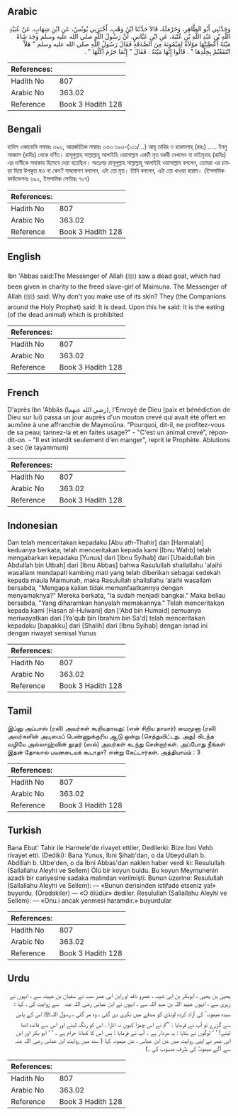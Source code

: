 ## Arabic


<div dir="rtl" lang="ar" style={{fontSize:'larger',backgroundColor:'#f8f9fa',padding:20}}>
وَحَدَّثَنِي أَبُو الطَّاهِرِ، وَحَرْمَلَةُ، قَالاَ حَدَّثَنَا ابْنُ وَهْبٍ، أَخْبَرَنِي يُونُسُ، عَنِ ابْنِ شِهَابٍ، عَنْ عُبَيْدِ اللَّهِ بْنِ عَبْدِ اللَّهِ بْنِ عُتْبَةَ، عَنِ ابْنِ عَبَّاسٍ، أَنَّ رَسُولَ اللَّهِ صلى الله عليه وسلم وَجَدَ شَاةً مَيْتَةً أُعْطِيَتْهَا مَوْلاَةٌ لِمَيْمُونَةَ مِنَ الصَّدَقَةِ فَقَالَ رَسُولُ اللَّهِ صلى الله عليه وسلم ‏"‏ هَلاَّ انْتَفَعْتُمْ بِجِلْدِهَا ‏"‏ ‏.‏ قَالُوا إِنَّهَا مَيْتَةٌ ‏.‏ فَقَالَ ‏"‏ إِنَّمَا حَرُمَ أَكْلُهَا ‏"‏ ‏.‏
</div>
<div style={{backgroundColor:'#f8f9fa',padding:20, marginBottom: 10}}><table> <thead> <tr> <th>References:</th> <th></th> </tr> </thead> <tbody><tr><td>Hadith No</td><td>807</td></tr><tr><td>Arabic No</td><td>363.02</td></tr><tr><td>Reference</td><td>Book 3 Hadith 128</td></tr></tbody></table></div>

## Bengali


<div dir="ltr" lang="bn" style={{fontSize:'larger',backgroundColor:'#f8f9fa',padding:20}}>
হাদিস একাডেমি নাম্বারঃ ৬৯৩, আন্তর্জাতিক নাম্বারঃ ৩৬৩ ৬৯৩-(১০১/...) আবূ তাহির ও হারমালাহ্ (রহঃ) ..... ইবনু আব্বাস (রাযিঃ) থেকে বর্ণিত। রাসূলুল্লাহ সাল্লাল্লাহু আলাইহি ওয়াসাল্লাম একটি মৃত বকরী দেখলেন যা মাইমূনাহ (রাযিঃ) এর দাসীকে সদাকাহ হিসেবে দেয়া হয়েছিল। অতঃপর রাসূলুল্লাহ সাল্লাল্লাহু আলাইহি ওয়াসাল্লাম বললেন, তোমরা এর চামড়া দিয়ে উপকৃত হও না কেন? সাহাবাগণ বললেন, এটা তো মৃত। তিনি বললেন, এটা তো খাওয়া হারাম। (ইসলামিক ফাউন্ডেশনঃ ৬৯২, ইসলামিক সেন্টারঃ ৭০৭)
</div>
<div style={{backgroundColor:'#f8f9fa',padding:20, marginBottom: 10}}><table> <thead> <tr> <th>References:</th> <th></th> </tr> </thead> <tbody><tr><td>Hadith No</td><td>807</td></tr><tr><td>Arabic No</td><td>363.02</td></tr><tr><td>Reference</td><td>Book 3 Hadith 128</td></tr></tbody></table></div>

## English


<div dir="ltr" lang="en" style={{fontSize:'larger',backgroundColor:'#f8f9fa',padding:20}}>
Ibn 'Abbas said:The Messenger of Allah (ﷺ) saw a dead goat, which had been given in charity to the freed slave-girl of Maimuna. The Messenger of Allah (ﷺ) said: Why don't you make use of its skin? They (the Companions around the Holy Prophet) said: It is dead. Upon this he said: It is the eating (of the dead animal) which is prohibited
</div>
<div style={{backgroundColor:'#f8f9fa',padding:20, marginBottom: 10}}><table> <thead> <tr> <th>References:</th> <th></th> </tr> </thead> <tbody><tr><td>Hadith No</td><td>807</td></tr><tr><td>Arabic No</td><td>363.02</td></tr><tr><td>Reference</td><td>Book 3 Hadith 128</td></tr></tbody></table></div>

## French


<div dir="ltr" lang="fr" style={{fontSize:'larger',backgroundColor:'#f8f9fa',padding:20}}>
D'après Ibn 'Abbâs (رضي الله عنهما), l'Envoyé de Dieu (paix et bénédiction de Dieu sur lui) passa un jour auprès d'un mouton crevé qui avait été offert en aumône à une affranchie de Maymoûna. "Pourquoi, dit-il, ne profitez-vous de sa peau; tannez-la et en faites usage?" - "C'est un animal crevé", répondit-on. - "Il est interdit seulement d'en manger", reprit le Prophète. Ablutions à sec (le tayammum)
</div>
<div style={{backgroundColor:'#f8f9fa',padding:20, marginBottom: 10}}><table> <thead> <tr> <th>References:</th> <th></th> </tr> </thead> <tbody><tr><td>Hadith No</td><td>807</td></tr><tr><td>Arabic No</td><td>363.02</td></tr><tr><td>Reference</td><td>Book 3 Hadith 128</td></tr></tbody></table></div>

## Indonesian


<div dir="ltr" lang="id" style={{fontSize:'larger',backgroundColor:'#f8f9fa',padding:20}}>
Dan telah menceritakan kepadaku [Abu ath-Thahir] dan [Harmalah] keduanya berkata, telah menceritakan kepada kami [Ibnu Wahb] telah mengabarkan kepadaku [Yunus] dari [Ibnu Syihab] dari [Ubaidullah bin Abdullah bin Utbah] dari [Ibnu Abbas] bahwa Rasulullah shallallahu 'alaihi wasallam mendapati kambing mati yang telah diberikan sebagai sedekah kepada maula Maimunah, maka Rasulullah shallallahu 'alaihi wasallam bersabda, "Mengapa kalian tidak memanfaatkannya dengan menyamaknya?" Mereka berkata, "Ia sudah menjadi bangkai." Maka beliau bersabda, "Yang diharamkan hanyalah memakannya." Telah menceritakan kepada kami [Hasan al-Hulwani] dan ['Abd bin Humaid] semuanya meriwayatkan dari [Ya'qub bin Ibrahim bin Sa'd] telah menceritakan kepadaku [bapakku] dari [Shalih] dari [Ibnu Syihab] dengan isnad ini dengan riwayat semisal Yunus
</div>
<div style={{backgroundColor:'#f8f9fa',padding:20, marginBottom: 10}}><table> <thead> <tr> <th>References:</th> <th></th> </tr> </thead> <tbody><tr><td>Hadith No</td><td>807</td></tr><tr><td>Arabic No</td><td>363.02</td></tr><tr><td>Reference</td><td>Book 3 Hadith 128</td></tr></tbody></table></div>

## Tamil


<div dir="ltr" lang="ta" style={{fontSize:'larger',backgroundColor:'#f8f9fa',padding:20}}>
இப்னு அப்பாஸ் (ரலி) அவர்கள் கூறியதாவது: (என் சிறிய தாயார்) மைமூனா (ரலி) அவர்களின் அடிமைப் பெண்ணுக்குரிய ஆடு ஒன்று (செத்துவிட்டது. அது) கிடந்த வழியே அல்லாஹ்வின் தூதர் (ஸல்) அவர்கள் கடந்து சென்றார்கள். அப்போது நீங்கள் இதன் தோலால் பயனடையக் கூடாதா? என்று கேட்டார்கள். அத்தியாயம் : 3
</div>
<div style={{backgroundColor:'#f8f9fa',padding:20, marginBottom: 10}}><table> <thead> <tr> <th>References:</th> <th></th> </tr> </thead> <tbody><tr><td>Hadith No</td><td>807</td></tr><tr><td>Arabic No</td><td>363.02</td></tr><tr><td>Reference</td><td>Book 3 Hadith 128</td></tr></tbody></table></div>

## Turkish


<div dir="ltr" lang="tr" style={{fontSize:'larger',backgroundColor:'#f8f9fa',padding:20}}>
Bana Ebut' Tahir ile Harmele'de rivayet ettiler, Dedilerki: Bize İbni Vehb rivayet etti. (Dediki): Bana Yunus, İbni Şihab'dan, o da Ubeydullah b. Abdillah b. Utbe'den, o da İbni Abbas'dan naklen haber verdi ki: Resulullah (Sallallahu Aleyhi ve Sellem) Ölü bir koyun buldu. Bu koyun Meymunenin azadlı bir cariyesine sadaka malından verilmişti. Bunun üzerine: Resulullah (Sallallahu Aleyhi ve Sellem): — «Bunun derisinden istifade etseniz ya!» buyurdu. (Oradakiler) — «O ölüdür» dediler. Resulullah (Sallallahu Aleyhi ve Sellem): — «Onu.i ancak yenmesi haramdır.» buyurdular
</div>
<div style={{backgroundColor:'#f8f9fa',padding:20, marginBottom: 10}}><table> <thead> <tr> <th>References:</th> <th></th> </tr> </thead> <tbody><tr><td>Hadith No</td><td>807</td></tr><tr><td>Arabic No</td><td>363.02</td></tr><tr><td>Reference</td><td>Book 3 Hadith 128</td></tr></tbody></table></div>

## Urdu


<div dir="rtl" lang="ur" style={{fontSize:'larger',backgroundColor:'#f8f9fa',padding:20}}>
یحییٰ بن یحییٰ ، ابوبکر بن ابی شیبہ ، عمرو ناقد او رابن ابی عمر سب نے سفیان بن عیینہ سے ، انہوں نے زہری سے ، انہوں عبید اللہ بن عبد اللہ سے ، انہوں نے ابن عباس ‌رضی ‌اللہ ‌عنہ ‌ ‌ سے روایت کی ، کہا : سیدہ میمونہ ؓ کی آزاد کردہ لونڈی کو صدقے میں بکری دی گئی ، وہ مر گئی ، رسول اللہﷺ اس کے پاس سے گزرے تو آپ نے فرمایا : ’’تم نے اس چمڑا کیوں نہ اتارا ، اس کو رنگ لیتے اور اس سے فائدہ اٹھا لیتے! ‘ ‘ لوگوں نے بتایا : یہ مردار ہے ۔ آپ نے فرمایا : بس اس کا کھانا حرام ہے ۔ ‘ ‘ ابو بکر اور ابن ابی عمر نے اپنی روایت میں عن ابن عباس ، عن میمونہ کہا ( سند میں روایت ابن عباس ‌رضی ‌اللہ ‌عنہ ‌ ‌ سے آگے میمونہؓ کی طرف منسوب کی ۔)
</div>
<div style={{backgroundColor:'#f8f9fa',padding:20, marginBottom: 10}}><table> <thead> <tr> <th>References:</th> <th></th> </tr> </thead> <tbody><tr><td>Hadith No</td><td>807</td></tr><tr><td>Arabic No</td><td>363.02</td></tr><tr><td>Reference</td><td>Book 3 Hadith 128</td></tr></tbody></table></div>